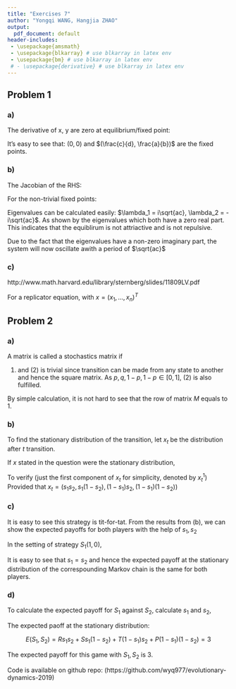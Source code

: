 ```yaml
---
title: "Exercises 7"
author: "Yongqi WANG, Hangjia ZHAO"
output:
  pdf_document: default
header-includes:
 - \usepackage{amsmath}
 - \usepackage{blkarray} # use blkarray in latex env
 - \usepackage{bm} # use blkarray in latex env
 # - \usepackage{derivative} # use blkarray in latex env
---
```


\newcommand{\od}[2]{\frac{\mathrm{d} #1}{\mathrm{d} #2}}
\newcommand{\pd}[2]{\frac{\partial #1}{\partial #2}}


## Problem 1

### a)

The derivative of x, y are zero at equilibrium/fixed point:

\begin{align}
0 &= x(a - by) \\
0 &= y(-c + dx)
\end{align}

It's easy to see that: $(0, 0)$ and $(\frac{c}{d}, \frac{a}{b})$ are the fixed points.

### b)

The Jacobian of the RHS:

\begin{align}
J = 
  \begin{bmatrix}
  a - by & -bx \\
  dy & -c + dx
  \end{bmatrix}
\end{align}

For the non-trivial fixed points:

\begin{align}
J = 
  \begin{bmatrix}
  a - b\frac{a}{b} & -b\frac{c}{d} \\
  d\frac{a}{b} & -c + d\frac{c}{d}
  \end{bmatrix}
  =
  \begin{bmatrix}
  0 & \frac{-bc}{d} \\
  \frac{ad}{b} & 0
  \end{bmatrix} 
\end{align}

Eigenvalues can be calculated easily: $\lambda_1 = i\sqrt{ac}, \lambda_2 = -i\sqrt{ac}$. As shown by the eigenvalues which both have a zero real part. This indicates that the equiblirum is not attriactive and is not repulsive.

Due to the fact that the eigenvalues have a non-zero imaginary part, the system will now oscillate awith a period of $\sqrt{ac}$

### c)

http://www.math.harvard.edu/library/sternberg/slides/11809LV.pdf

For a replicator equation, with $x = (x_1, \dots, x_n)^T$

\begin{align}
\dot{x_i} = x_i\Big(f_i(x) - \sum_i^n x_i f_i(x)\Big) \\
\dot{y_i} = y_i\Big(f_i(x) - \sum_i^n x_i f_i(x)\Big) \\
\end{align}


## Problem 2

### a)

A matrix is called a stochastics matrix if
\begin{enumerate}
  \item it is a square matrix
  \item $0\leq A_{ij} \leq 1, \quad \forall\, i, j$
  \item $\sum_j A_{ij} = 1, \quad \forall \, i,j$
\end{enumerate}

(1) and (2) is trivial since transition can be made from any state to another and hence the square matrix. As $p, q, 1-p, 1-p \in [0, 1]$, (2) is also fulfilled.

By simple calculation, it is not hard to see that the row of matrix $M$ equals to 1.

### b)

To find the stationary distribution of the transition, let $x_t$ be the distribution after $t$ transition.

If $x$ stated in the question were the stationary distribution, 

\begin{align}
\lim_{t\to\infty} x_t \cdot M = x
\end{align}

To verify (just the first component of $x_t$ for simplicity, denoted by $x_t^{1}$)
Provided that $x_t = (s_1s_2, s_1(1-s_2), (1-s_1)s_2, (1-s_1)(1-s_2))$
\begin{align}
x_{t+1}^{1} &= x_t^1{} \cdot M \\
&= s_1s_2 \cdot p_1p_2 + s_1(1-s_2) \cdot q_1p_2 + (1-s_1)s_2 \cdot p_1q_2 + (1-s_1)(1-s_2) \cdot q_1q_2 \\
&= s_1s_2 \bigg(p_1p_2 - q_1p_2 +p_1q_2 + q_1q_2 \bigg) s_1q_1p_2 + s_2p_1q_2 - (s_1 + s_2)q_1q_2 + q_1q_2 \\
&= s_1s_2r_1r_2 + s_1q_1r_2 + s_2q_2r_1 + q_1q_2 \\
&= \Bigg{[} \Big( (q_2r_1+q_1)(q_1r_2+q_2)r_1r_2 \Big) + \Big( (q_2r_1+q_1)r_2q_1(1-r_1r_2) \Big) \\
&  \quad + \Big( (q_1r_2 + q_2)r_1q_2 (1-r_1r_2) \Big) + \Big( (1-r_1r_2)^2q_1q_2\Big) \Bigg{]} \cdot \frac{1}{(1-r_1r_2)^2}  \\
&= \Bigg{[} \Big(q_2^2r_1^2r_2^2 + q_2^2r_1^2r_2 + q_1q_2r_2^2r_1 + q_1q_2r_1r_2\Big) + \Big(q_1q_2r_1r_2 + q_1^2r_2 - q_1q_2r_1^2r_2^2\Big) \\
&  \quad + \Big(q_1q_2r_1r_2 + q_2^2r_1 - q_1q_2r_1^2r_2^2 - q_2^2r_1^2r_2\Big) + \Big(q_1q_2 - 2q_1q_2r_1r_2 + q_1q_2r_1^2r_2^2\Big) \Bigg{]} \cdot \frac{1}{(1-r_1r_2)^2} \\
&= \frac{q_1q_2r_1r_2 +q_1^2r_2 +q_1q_2+q_2^2r_1}{(1-r_1r_2)^2} \\
&= s_1s_2
\end{align}

### c)

It is easy to see this strategy is tit-for-tat. From the results from (b), we can show the expected payoffs for both players with the help of $s_1, s_2$

In the setting of strategy $S_1(1, 0)$, 

\begin{align}
p_1 = 1 \\
q_1 = 0
\end{align}

\begin{align}
s_1 = \frac{q_2}{1 + q_2 - p_2} \\
s_2 = \frac{q_2}{1 + q_2 - p_2}
\end{align}

It is easy to see that $s_1 = s_2$ and hence the expected payoff at the stationary distribution of the correspounding Markov chain is the same for both players.

### d)

To calculate the expected payoff for $S_1$ against $S_2$, calculate $s_1$ and $s_2$,

\begin{align}
s_1 &= \frac{\frac{1}{4}(1-0) + 0}{1 - (1-0)(1-\frac{1}{4})} = 1\\
s_2 &= \frac{0(1-\frac{1}{4}) + \frac{1}{4}}{1 - (1-0)(1-\frac{1}{4})} = 1
\end{align}

The expected paoff at the stationary distribution:

$$
E(S_1, S_2) = Rs_1s_2 + Ss_1(1-s_2) + T(1-s_1)s_2 + P(1-s_1)(1-s_2) = 3
$$

The expected payoff for this game with $S_1, S_2$ is $3$.

Code is available on github repo:
(https://github.com/wyq977/evolutionary-dynamics-2019)
